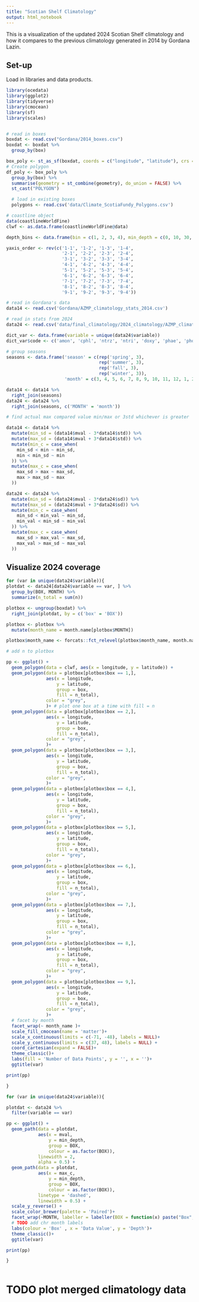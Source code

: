 ```yaml
---
title: "Scotian Shelf Climatology"
output: html_notebook
---
```


This is a visualization of the updated 2024 Scotian Shelf climatology and how it compares to the previous climatology generated in 2014 by Gordana Lazin. 

## Set-up

Load in libraries and data products.

``` r
library(ocedata)
library(ggplot2)
library(tidyverse)
library(cmocean)
library(sf)
library(scales)


# read in boxes
boxdat <- read.csv("Gordana/2014_boxes.csv")
boxdat <- boxdat %>%
  group_by(box)

box_poly <- st_as_sf(boxdat, coords = c("longitude", "latitude"), crs = 4326)
# Create polygon
df_poly <- box_poly %>%
  group_by(box) %>%
  summarise(geometry = st_combine(geometry), do_union = FALSE) %>%
  st_cast("POLYGON")

  # load in existing boxes
  polygons <- read.csv('data/Climate_ScotiaFundy_Polygons.csv')

# coastline object
data(coastlineWorldFine)
clwf <- as.data.frame(coastlineWorldFine@data)

depth_bins <- data.frame(bin = c(1, 2, 3, 4), min_depth = c(0, 10, 30, 100), max_depth = c(10, 30, 100, 5000))

yaxis_order <- rev(c('1-1', '1-2', '1-3', '1-4',
                     '2-1', '2-2', '2-3', '2-4',
                     '3-1', '3-2', '3-3', '3-4',
                     '4-1', '4-2', '4-3', '4-4',
                     '5-1', '5-2', '5-3', '5-4',
                     '6-1', '6-2', '6-3', '6-4',
                     '7-1', '7-2', '7-3', '7-4',
                     '8-1', '8-2', '8-3', '8-4',
                     '9-1', '9-2', '9-3', '9-4'))

# read in Gordana's data
data14 <- read.csv('Gordana/AZMP_climatology_stats_2014.csv')

# read in stats from 2024
data24 <- read.csv('data/final_climatology/2024_climatology/AZMP_climatology_2024-06-03.csv')

dict_var <- data.frame(variable = unique(data24$variable))
dict_var$code <- c('amon', 'cphl', 'ntrz', 'ntri', 'doxy', 'phae', 'phos', 'psal', 'slca')

# group seasons
seasons <- data.frame('season' = c(rep('spring', 3),
                                   rep('summer', 3),
                                   rep('fall', 3),
                                   rep('winter', 3)),
                      'month' = c(3, 4, 5, 6, 7, 8, 9, 10, 11, 12, 1, 2))

data14 <- data14 %>%
  right_join(seasons)
data24 <- data24 %>%
  right_join(seasons, c('MONTH' = 'month'))

# find actual max compared value min/max or 3std whichever is greater

data14 <- data14 %>%
  mutate(min_sd = (data14$mval - 3*data14$std)) %>%
  mutate(max_sd = (data14$mval + 3*data14$std)) %>%
  mutate(min_c = case_when(
    min_sd < min ~ min_sd,
    min < min_sd ~ min
  )) %>%
  mutate(max_c = case_when(
    max_sd > max ~ max_sd,
    max > max_sd ~ max
  ))

data24 <- data24 %>%
  mutate(min_sd = (data24$mval - 3*data24$sd)) %>%
  mutate(max_sd = (data24$mval + 3*data24$sd)) %>%
  mutate(min_c = case_when(
    min_sd < min_val ~ min_sd,
    min_val < min_sd ~ min_val
  )) %>%
  mutate(max_c = case_when(
    max_sd > max_val ~ max_sd,
    max_val > max_sd ~ max_val
  ))

```






## Visualize 2024 coverage

```r

for (var in unique(data24$variable)){
plotdat <- data24[data24$variable == var, ] %>%
  group_by(BOX, MONTH) %>%
  summarize(n_total = sum(n))

plotbox <- ungroup(boxdat) %>%
  right_join(plotdat, by = c('box' = 'BOX')) 

plotbox <- plotbox %>%
  mutate(month_name = month.name[plotbox$MONTH])

plotbox$month_name <- forcats::fct_relevel(plotbox$month_name, month.name)

# add n to plotbox

pp <- ggplot() +
  geom_polygon(data = clwf, aes(x = longitude, y = latitude)) +
  geom_polygon(data = plotbox[plotbox$box == 1,],
               aes(x = longitude,
                   y = latitude,
                   group = box,
                   fill = n_total),
               color = "grey",
               )+ # plot one box at a time with fill = n
  geom_polygon(data = plotbox[plotbox$box == 2,],
               aes(x = longitude,
                   y = latitude,
                   group = box,
                   fill = n_total),
               color = "grey",
               )+
  geom_polygon(data = plotbox[plotbox$box == 3,],
               aes(x = longitude,
                   y = latitude,
                   group = box,
                   fill = n_total),
               color = "grey",
               )+
  geom_polygon(data = plotbox[plotbox$box == 4,],
               aes(x = longitude,
                   y = latitude,
                   group = box,
                   fill = n_total),
               color = "grey",
               )+
  geom_polygon(data = plotbox[plotbox$box == 5,],
               aes(x = longitude,
                   y = latitude,
                   group = box,
                   fill = n_total),
               color = "grey",
               )+
  geom_polygon(data = plotbox[plotbox$box == 6,],
               aes(x = longitude,
                   y = latitude,
                   group = box,
                   fill = n_total),
               color = "grey",
               )+
  geom_polygon(data = plotbox[plotbox$box == 7,],
               aes(x = longitude,
                   y = latitude,
                   group = box,
                   fill = n_total),
               color = "grey",
               )+
  geom_polygon(data = plotbox[plotbox$box == 8,],
               aes(x = longitude,
                   y = latitude,
                   group = box,
                   fill = n_total),
               color = "grey",
               )+
  geom_polygon(data = plotbox[plotbox$box == 9,],
               aes(x = longitude,
                   y = latitude,
                   group = box,
                   fill = n_total),
               color = "grey",
               )+
  # facet by month
  facet_wrap(~ month_name )+
  scale_fill_cmocean(name = 'matter')+
  scale_x_continuous(limits = c(-71, -48), labels = NULL)+
  scale_y_continuous(limits = c(37, 48), labels = NULL) +
  coord_cartesian(expand = FALSE)+
  theme_classic()+
  labs(fill = 'Number of Data Points', y = '', x = '')+
  ggtitle(var)

print(pp)

}

```


```r

for (var in unique(data24$variable)){

plotdat <- data24 %>%
  filter(variable == var)

pp <- ggplot() +
  geom_path(data = plotdat,
            aes(x = mval,
                y = min_depth,
                group = BOX,
                colour = as.factor(BOX)),
            linewidth = 2, 
            alpha = 0.5) +
  geom_path(data = plotdat, 
            aes(x = max_c, 
                y = min_depth,
                group = BOX,
                colour = as.factor(BOX)),
            linetype = 'dashed',
            linewidth = 0.5) +
  scale_y_reverse() +
  scale_color_brewer(palette = 'Paired')+
  facet_wrap(~MONTH, labeller = labeller(BOX = function(x) paste("Box", x))) +
  # TODO add chr month labels
  labs(colour = 'Box' , x = 'Data Value', y = 'Depth')+
  theme_classic()+
  ggtitle(var)

print(pp)

}



```


# TODO plot merged climatology data



